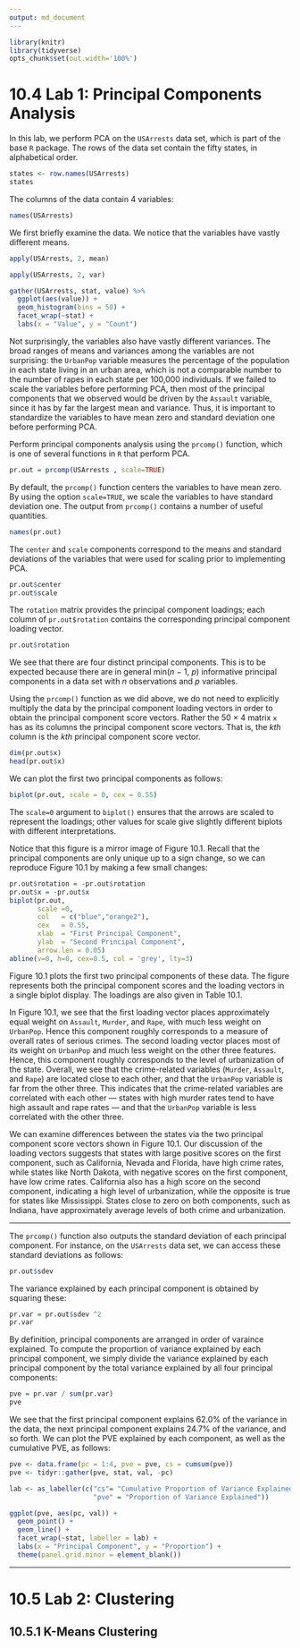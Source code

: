 ```yaml
---
output: md_document
---
```


```r
library(knitr)
library(tidyverse)
opts_chunk$set(out.width='100%')
```

# 10.4 Lab 1: Principal Components Analysis

In this lab, we perform PCA on the `USArrests` data set, which is part of the base `R` package. The rows of the data set contain the fifty states, in alphabetical order.  

```r
states <- row.names(USArrests)
states
```

The columns of the data contain 4 variables:  

```r
names(USArrests)
```

We first briefly examine the data. We notice that the variables have vastly different means.  

```r
apply(USArrests, 2, mean)
```

```r
apply(USArrests, 2, var)
```

```r
gather(USArrests, stat, value) %>% 
  ggplot(aes(value)) +
  geom_histogram(bins = 50) +
  facet_wrap(~stat) +
  labs(x = "Value", y = "Count")
```

Not surprisingly, the variables also have vastly different variances. The broad ranges of means and variances among the variables are not surprising: the `UrbanPop` variable measures the percentage of the population in each state living in an urban area, which is not a comparable number to the number of rapes in each state per 100,000 individuals. If we failed to scale the variables before performing PCA, then most of the principal components that we observed would be driven by the `Assault` variable, since it has by far the largest mean and variance. Thus, it is important to standardize the variables to have mean zero and standard deviation one before performing PCA.  

Perform principal components analysis using the `prcomp()` function, which is one of several functions in `R` that perform PCA.
```r
pr.out = prcomp(USArrests , scale=TRUE)
```

By default, the `prcomp()` function centers the variables to have mean zero. By using the option `scale=TRUE`, we scale the variables to have standard deviation one. The output from `prcomp()` contains a number of useful quantities.

```r
names(pr.out)
```

The `center` and `scale` components correspond to the means and standard deviations of the variables that were used for scaling prior to implementing PCA.

```r
pr.out$center
pr.out$scale
```

The `rotation` matrix provides the principal component loadings; each column of `pr.out$rotation` contains the corresponding principal component loading vector.

```r
pr.out$rotation
```

We see that there are four distinct principal components. This is to be expected because there are in general min(*n* − 1, *p*) informative principal components in a data set with *n* observations and *p* variables.  

Using the `prcomp()` function as we did above, we do not need to explicitly multiply the data by the principal component loading vectors in order to obtain the principal component score vectors. Rather the 50 × 4 matrix `x` has as its columns the principal component score vectors. That is, the *kth* column is the *kth* principal component score vector.  

```r
dim(pr.out$x)
head(pr.out$x)
```

We can plot the first two principal components as follows:  
```r
biplot(pr.out, scale = 0, cex = 0.55)
```

The `scale=0` argument to `biplot()` ensures that the arrows are scaled to represent the loadings; other values for scale give slightly different biplots with different interpretations.  

Notice that this figure is a mirror image of Figure 10.1. Recall that the principal components are only unique up to a sign change, so we can reproduce Figure 10.1 by making a few small changes:

```r
pr.out$rotation = -pr.out$rotation
pr.out$x = -pr.out$x
biplot(pr.out, 
       scale =0, 
       col   = c("blue","orange2"),
       cex   = 0.55,
       xlab  = "First Principal Component",
       ylab  = "Second Principal Component",
       arrow.len = 0.05)
abline(v=0, h=0, cex=0.5, col = 'grey', lty=3)
```

Figure 10.1 plots the first two principal components of these data. The figure represents both the principal component scores and the loading vectors in a single biplot display. The loadings are also given in Table 10.1.

In Figure 10.1, we see that the first loading vector places approximately equal weight on `Assault`, `Murder`, and `Rape`, with much less weight on `UrbanPop`. Hence this component roughly corresponds to a measure of overall rates of serious crimes. The second loading vector places most of its weight on `UrbanPop` and much less weight on the other three features. Hence, this component roughly corresponds to the level of urbanization of the state. Overall, we see that the crime-related variables (`Murder`, `Assault`, and `Rape`) are located close to each other, and that the `UrbanPop` variable is far from the other three. This indicates that the crime-related variables are correlated with each other — states with high murder rates tend to have high assault and rape rates — and that the `UrbanPop` variable is less correlated with the other three.  

We can examine differences between the states via the two principal component score vectors shown in Figure 10.1. Our discussion of the loading vectors suggests that states with large positive scores on the first component, such as California, Nevada and Florida, have high crime rates, while states like North Dakota, with negative scores on the first component, have low crime rates. California also has a high score on the second component, indicating a high level of urbanization, while the opposite is true for states like Mississippi. States close to zero on both components, such as Indiana, have approximately average levels of both crime and urbanization.  

***  

The `prcomp()` function also outputs the standard deviation of each principal component. For instance, on the `USArrests` data set, we can access these standard deviations as follows:

```r
pr.out$sdev
```

The variance explained by each principal component is obtained by squaring these:  
```r
pr.var = pr.out$sdev ^2
pr.var
```

By definition, principal components are arranged in order of varaince explained. 
To compute the proportion of variance explained by each principal component, we simply divide the variance explained by each principal component by the total variance explained by all four principal components:  

```r
pve = pr.var / sum(pr.var)
pve
```

We see that the first principal component explains 62.0% of the variance in the data, the next principal component explains 24.7% of the variance, and so forth. We can plot the PVE explained by each component, as well as the cumulative PVE, as follows:  

```r
pve <- data.frame(pc = 1:4, pve = pve, cs = cumsum(pve))
pve <- tidyr::gather(pve, stat, val, -pc)

lab <- as_labeller(c("cs"= "Cumulative Proportion of Variance Explained", 
                     "pve" = "Proportion of Variance Explained"))

ggplot(pve, aes(pc, val)) +
  geom_point() + 
  geom_line() +
  facet_wrap(~stat, labeller = lab) +
  labs(x = "Principal Component", y = "Proportion") +
  theme(panel.grid.minor = element_blank())
```

***  

# 10.5 Lab 2: Clustering

## 10.5.1 K-Means Clustering




